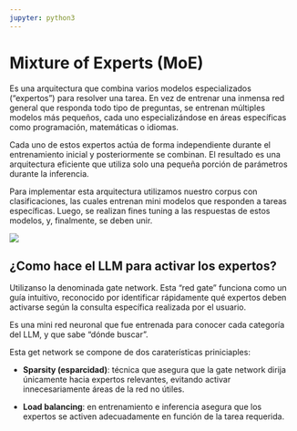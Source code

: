 ```yaml
---
jupyter: python3
---
```


# Mixture of Experts (MoE)

Es una arquitectura que combina varios modelos especializados (“expertos”) para resolver una tarea. En vez de entrenar una inmensa red general que responda todo tipo de preguntas, se entrenan múltiples modelos más pequeños, cada uno especializándose en áreas específicas como programación, matemáticas o idiomas.

Cada uno de estos expertos actúa de forma independiente durante el entrenamiento inicial y posteriormente se combinan. El resultado es una arquitectura eficiente que utiliza solo una pequeña porción de parámetros durante la inferencia.

Para implementar esta arquitectura utilizamos nuestro corpus con clasificaciones, las cuales entrenan mini modelos que responden a tareas específicas. Luego, se realizan fines tuning a las respuestas de estos modelos, y, finalmente, se deben unir.

![](../../static/images/fundamentos_llm/moe.jpg)

## ¿Como hace el LLM para activar los expertos?

Utilizanso la denominada gate network. Esta "red gate" funciona como un guía intuitivo, reconocido por identificar rápidamente qué expertos deben activarse según la consulta específica realizada por el usuario.

Es una mini red neuronal que fue entrenada para conocer cada categoría del LLM, y que sabe "dónde buscar".

Esta get network se compone de dos caraterísticas priniciaples:

- **Sparsity (esparcidad)**: técnica que asegura que la gate network dirija únicamente hacia expertos relevantes, evitando activar innecesariamente áreas de la red no útiles.

- **Load balancing**: en entrenamiento e inferencia asegura que los expertos se activen adecuadamente en función de la tarea requerida.